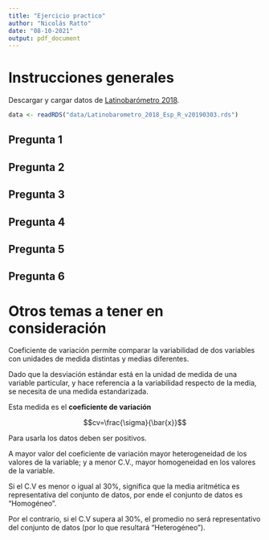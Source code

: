 ```yaml
---
title: "Ejercicio practico"
author: "Nicolás Ratto"
date: "08-10-2021"
output: pdf_document
---
```


# Instrucciones generales

Descargar y cargar datos de [Latinobarómetro 2018](https://www.latinobarometro.org/latContents.jsp).

```r
data <- readRDS("data/Latinobarometro_2018_Esp_R_v20190303.rds")
```

## Pregunta 1


## Pregunta 2


## Pregunta 3


## Pregunta 4


## Pregunta 5


## Pregunta 6


# Otros temas a tener en consideración

Coeficiente de variación permite comparar la variabilidad de dos variables con unidades de medida distintas y medias diferentes.

Dado que la desviación estándar está en la unidad de medida de una variable particular, y hace referencia a la variabilidad respecto de la media, se necesita de una medida estandarizada.

Esta medida es el **coeficiente de variación**

$$cv=\frac{\sigma}{\bar{x}}$$

Para usarla los datos deben ser positivos. 

A mayor valor del coeficiente de variación mayor heterogeneidad de los valores de la variable; y a menor C.V., mayor homogeneidad en los valores de la variable. 

Si el C.V es menor o igual al 30%, significa que la media aritmética es representativa del conjunto de datos, por ende el conjunto de datos es "Homogéneo". 

Por el contrario, si el C.V supera al 30%, el promedio no será representativo del conjunto de datos (por lo que resultará "Heterogéneo").
